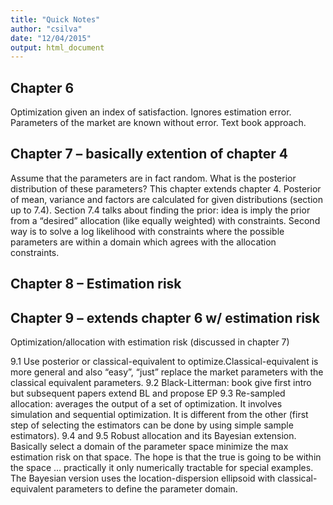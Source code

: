 ```yaml
---
title: "Quick Notes"
author: "csilva"
date: "12/04/2015"
output: html_document
---
```


## Chapter 6

Optimization given an index of satisfaction. Ignores
estimation error. Parameters of the market are known without
error. Text book approach.

## Chapter 7 --  basically extention of chapter 4

Assume that the parameters are in fact random. What
is the posterior distribution of these parameters? This
chapter extends chapter 4. Posterior of mean, variance and
factors are calculated for given distributions (section up
to 7.4). 
Section 7.4 talks about finding the prior: idea is
imply the prior from a "desired" allocation (like equally
weighted) with constraints. Second way is to solve a log likelihood with
constraints where the possible parameters are within a
domain which agrees with the allocation constraints.

## Chapter 8 -- Estimation risk

## Chapter 9 -- extends chapter 6 w/ estimation risk
	
Optimization/allocation with estimation risk
(discussed in chapter 7)
	
  9.1 Use posterior or classical-equivalent to
optimize.Classical-equivalent is more general and also
"easy", "just" replace the market parameters with the
classical equivalent parameters.
	9.2 Black-Litterman: book give first intro but
subsequent papers extend BL and propose EP
  9.3 Re-sampled allocation: averages the output of a set of optimization. It involves simulation and sequential optimization. It is different from the other (first step of selecting the estimators can be done by using simple sample estimators).
  9.4 and 9.5 Robust allocation and its Bayesian extension. Basically select a domain of the parameter space minimize the max estimation risk on that space. The hope is that the true is going to be within the space ... practically it only numerically tractable for special examples. The Bayesian version uses the location-dispersion ellipsoid with classical-equivalent parameters to define the parameter domain.


